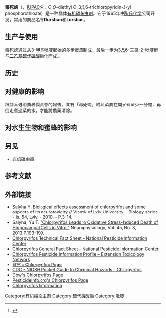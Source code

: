 {{chembox
| Watchedfields = changed
| verifiedrevid = 443520001
| ImageFile = Chlorpyrifos.svg
| ImageFile1 = Chlorpyrifos-3D-vdW.png
| IUPACName = ''O'',''O''-Diethyl ''O''-3,5,6-trichloropyridin-2-yl phosphorothioate
| OtherNames = 陶斯松、包收成、Brodan、Detmol UA、Dowco 179、Dursban、Empire、Eradex、Lorsban、Paqeant、Piridane、Scout、Stipend及Tricel
| Section1 = {{Chembox Identifiers
| UNII_Ref = {{fdacite|correct|FDA}}
| UNII = JCS58I644W
| InChIKey = SBPBAQFWLVIOKP-UHFFFAOYAG
| ChEMBL_Ref = {{ebicite|correct|EBI}}
| ChEMBL = 463210
| StdInChI_Ref = {{stdinchicite|correct|chemspider}}
| StdInChI = 1S/C9H11Cl3NO3PS/c1-3-14-17(18,15-4-2)16-9-7(11)5-6(10)8(12)13-9/h5H,3-4H2,1-2H3
| StdInChIKey_Ref = {{stdinchicite|correct|chemspider}}
| StdInChIKey = SBPBAQFWLVIOKP-UHFFFAOYSA-N
| CASNo_Ref = {{cascite|correct|CAS}}
| CASNo = 2921-88-2
| ChemSpiderID_Ref = {{chemspidercite|correct|chemspider}}
| ChemSpiderID = 2629
| PubChem = 2730
| SMILES = Clc1c(OP(=S)(OCC)OCC)nc(Cl)c(Cl)c1
| InChI = 1/C9H11Cl3NO3PS/c1-3-14-17(18,15-4-2)16-9-7(11)5-6(10)8(12)13-9/h5H,3-4H2,1-2H3
| ChEBI_Ref = {{ebicite|correct|EBI}}
| ChEBI = 34631
| KEGG_Ref = {{keggcite|correct|kegg}}
| KEGG = D07688
}}
| Section2 = {{Chembox Properties
| Formula = C<sub>9</sub>H<sub>11</sub>Cl<sub>3</sub>NO<sub>3</sub>PS
| MolarMass = 350.59 g/mol
| Appearance = 无色晶体<ref name=agrochemicals />
| Density = 1.398 g/cm<sup>3</sup> (43.5 °C)
| MeltingPt = 42 °C<ref name="hand">
{{Cite book
 | last = Lide
 | first = David R.
 | author-link =
 | author2-link =
 | publication-date =
 | year = 1998
 | title = Handbook of Chemistry and Physics
 | edition = 87
 | publication-place = Boca Raton, FL
 | publisher = CRC Press
 | isbn = 0-8493-0594-2
 | pages = 3–126
 }}</ref>
| Solubility = 2 mg/L (25 °C)
| Solvent = water
| LogP=4.96 (octanol/water)<ref>Sangster J; LOGKOW Databank. Sangster Res. Lab., Montreal Quebec, Canada (1994)</ref>
}}
| Section3 = {{Chembox Structure
}}
| Section4 = {{Chembox Thermochemistry
}}
| Section5 = {{Chembox Pharmacology
}}
| Section6 = {{Chembox Explosive
}}
| Section7 = {{Chembox Hazards
| NFPA-H =
| NFPA-F =
| NFPA-R =
| NFPA-O =
}}
| Section8 = {{Chembox Related
}}
}}
'''毒死蜱'''（{{lang-en|Chlorpyrifos}}，[[IUPAC|IUPAC]]名：''O'',''O''-diethyl ''O''-3,5,6-trichloropyridin-2-yl phosphorothioate）是一种晶体[[有机磷|有机磷]][[杀虫剂|杀虫剂]]。它于1965年由[[陶氏化学|陶氏化学]]公司开发，常用的商品名有'''Dursban'''和'''Lorsban'''。

==生产与使用==
毒死蜱通过从[[3-甲基吡啶|3-甲基吡啶]]起始的多步反应制成，最后一步为[[3,5,6-三氯-2-吡啶醇|3,5,6-三氯-2-吡啶醇]]与[[二乙基硫代磷酸|二乙基硫代磷酸]]酯化而成<ref name=agrochemicals>{{cite book|editor=Muller, Franz|title=Agrochemicals: Composition, Production, Toxicology, Applications|year=2000|publisher=Wiley-VCH|location=Toronto|isbn=3-527-29852-5|page=541}}</ref>。

==历史==
==对健康的影响==
根據香港消費者委員會的報告，含有「毒死蜱」的蔬菜要在開水煮至少一分鐘，再倒走煮過菜的水，才能將農藥清除。

==对水生生物和蜜蜂的影响==
==另见==
*[[有机磷中毒|有机磷中毒]]

==参考文献==

{{Reflist|2}}

==外部链接==
* Salyha Y. Biological effects assessment of chlorpyrifos and some aspects of its neurotoxicity // Visnyk of Lviv University. - Biology series. - Is. 54, Lviv. - 2010. - P.3-14.
* Salyha, Yu T. [http://link.springer.com/article/10.1007/s11062-013-9356-7 "Chlorpyrifos Leads to Oxidative Stress-Induced Death of Hippocampal Cells in Vitro."] {{Wayback|url=http://link.springer.com/article/10.1007/s11062-013-9356-7 |date=20190629071550 }} Neurophysiology, Vol. 45, No. 3, 2013.P.193-199. 
*[http://npic.orst.edu/factsheets/chlorptech.pdf Chlorpyrifos Technical Fact Sheet – National Pesticide Information Center] {{Wayback|url=http://npic.orst.edu/factsheets/chlorptech.pdf |date=20130918183531 }}
*[http://npic.orst.edu/factsheets/chlorpgen.pdf Chlorpyrifos General Fact Sheet – National Pesticide Information Center] {{Wayback|url=http://npic.orst.edu/factsheets/chlorpgen.pdf |date=20201213180526 }}
*[http://extoxnet.orst.edu/pips/chlorpyr.htm Chlorpyrifos Pesticide Information Profile – Extension Toxicology Network] {{Wayback|url=http://extoxnet.orst.edu/pips/chlorpyr.htm |date=20210411002130 }}
*[http://www.epa.gov/pesticides/reregistration/chlorpyrifos/ EPA's Chlorpyrifos Page] {{Wayback|url=http://www.epa.gov/pesticides/reregistration/chlorpyrifos/ |date=20141015211737 }}
*[http://www.cdc.gov/niosh/npg/npgd0137.html CDC - NIOSH Pocket Guide to Chemical Hazards - Chlorpyrifos] {{Wayback|url=http://www.cdc.gov/niosh/npg/npgd0137.html |date=20210323232311 }}
*[http://www.dowagro.com/chlorp/na/index.htm Dow's Chlorpyrifos Page] {{Wayback|url=http://www.dowagro.com/chlorp/na/index.htm |date=20110719124339 }}
*[http://pesticideinfo.org/Detail_Chemical.jsp?Rec_Id=PC33392 Pesticideinfo.org's Chlorpyrifos Page] {{Wayback|url=http://pesticideinfo.org/Detail_Chemical.jsp?Rec_Id=PC33392 |date=20200115031510 }}
*[http://www.chlorpyrifos.org/ Chlorpyrifos Information] {{Wayback|url=http://www.chlorpyrifos.org/ |date=20210122113549 }}

{{杀虫剂}}
{{Cholinergics}}
{{Consumer Food Safety}}

[[Category:有机磷杀虫剂|Category:有机磷杀虫剂]]
[[Category:硫代磷酸酯|Category:硫代磷酸酯]]
[[Category:吡啶|Category:吡啶]]